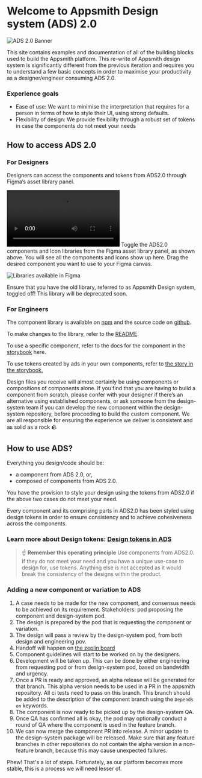 
<Meta title="Introduction" />

# Welcome to Appsmith Design system (ADS) 2.0

![ADS 2.0 Banner](./docs/ads-banner.png)

This site contains examples and documentation of all of the building blocks used to build the Appsmith platform. This re-write of Appsmith design system is significantly different from the previous iteration and requires you to understand a few basic concepts in order to maximise your productivity as a designer/engineer consuming ADS 2.0.

### Experience goals

- Ease of use: We want to minimise the interpretation that requires for a person in terms of how to style their UI, using strong defaults.
- Flexibility of design: We provide flexibility through a robust set of tokens in case the components do not meet your needs

## How to access ADS 2.0

### For Designers

Designers can access the components and tokens from ADS2.0 through Figma’s asset library panel.

[//]: # (TODO: Add link to https://www.notion.so/appsmith/Start-here-b2920682bb0a441b85ce83135cdc6ef0?pvs=4#fb3a9f9a172b4f8e8710640a612ca9a9 via youtube and mdx-embed)
![How to access ADS 2.0 for designers tutorial](./docs/how-to-access-ads-for-designers.mp4)
Toggle the ADS2.0 components and Icon libraries from the Figma asset library panel, as shown above. You will see all the components and icons show up here. Drag the desired component you want to use to your Figma canvas.

![Libraries available in Figma](./docs/libraries-in-figma.png)

Ensure that you have the old library, referred to as Appsmith Design system, toggled off! This library will be deprecated soon.

### For Engineers

The component library is available on [npm](https://www.npmjs.com/package/@appsmithorg/design-system) and the source code on [github](https://www.github.com/appsmithorg/design-system).

To make changes to the library, refer to the [README](https://github.com/appsmithorg/design-system/blob/release/packages/design-system/README.md).

To use a specific component, refer to the docs for the component in the [storybook](https://design-system.appsmith.com/) here.

[//]: # (TODO: Link category tokens story here)
To use tokens created by ads in your own components, refer to [the story in the storybook.]()

Design files you receive will almost certainly be using components or compositions of components alone. If you find that you are having to build a component from scratch, please confer with your designer if there’s an alternative using established components, or ask someone from the design-system team if you can develop the new component within the design-system repository, before proceeding to build the custom component. We are all responsible for ensuring the experience we deliver is consistent and as solid as a rock 🪨

## How to use ADS?

Everything you design/code should be:

- a component from ADS 2.0, or,
- composed of components from ADS 2.0.

You have the provision to style your design using the tokens from ADS2.0 if the above two cases do not meet your need.

Every component and its comprising parts in ADS2.0 has been styled using design tokens in order to ensure consistency and to achieve cohesiveness across the components.

### Learn more about Design tokens: [Design tokens in ADS](https://design-system.appsmith.com/?path=/docs/design-tokens--documentation)

  > ☝️ **Remember this operating principle**
  Use components from ADS2.0. If they do not meet your need and you have a unique use-case to design for, use tokens. Anything else is not accepted as it would break the consistency of the designs within the product.

### Adding a new component or variation to ADS

1. A case needs to be made for the new component, and consensus needs to be achieved on its requirement. Stakeholders: pod proposing the component and design-system pod.
2. The design is prepared by the pod that is requesting the component or variation.
3. The design will pass a review by the design-system pod, from both design and engineering pov.
4. Handoff will happen on [the zeplin board](https://app.zeplin.io/project/63f7601064ab77243cf1eca1)
5. Component guidelines will start to be worked on by the designers.
6. Development will be taken up. This can be done by either engineering from requesting pod or from design-system pod, based on bandwidth and urgency.
7. Once a PR is ready and approved, an alpha release will be generated for that branch. This alpha version needs to be used in a PR in the appsmith repository. All ci tests need to pass on this branch. This branch should be added to the description of the component branch using the `Depends on` keywords.
8. The component is now ready to be picked up by the design-system QA.
9. Once QA has confirmed all is okay, the pod may optionally conduct a round of QA where the component is used in the feature branch.
10. We can now merge the component PR into release. A minor update to the design-system package will be released. Make sure that any feature branches in other repositories do not contain the alpha version in a non-feature branch, because this may cause unexpected failures.

Phew! That's a lot of steps. Fortunately, as our platform becomes more stable, this is a process we will need lesser of.
